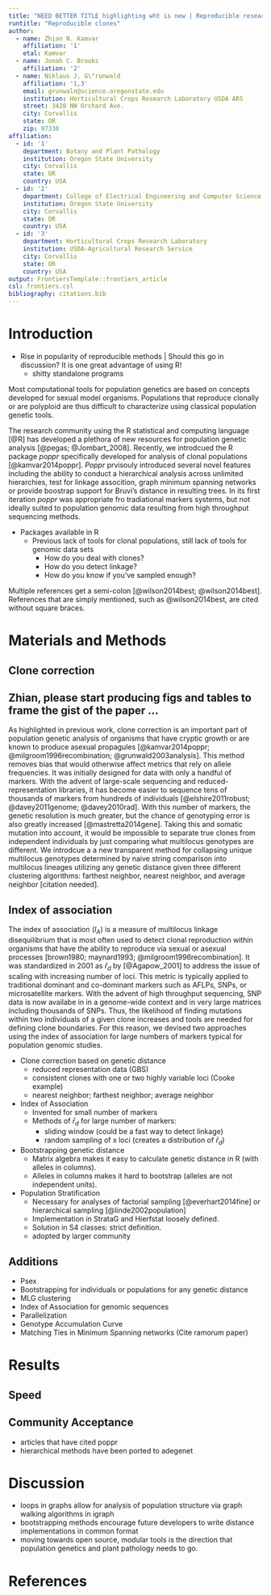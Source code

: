 ```yaml
---
title: "NEED BETTER TITLE highlighting wht is new | Reproducible research for clonal organisms"
runtitle: "Reproducible clones"
author:
  - name: Zhian N. Kamvar
    affiliation: '1'
    etal: Kamvar
  - name: Jonah C. Brooks
    affiliation: '2'
  - name: Niklaus J. G\"runwald
    affiliation: '1,3'
    email: grunwaln@science.oregonstate.edu
    institution: Horticultural Crops Research Laboratory USDA ARS
    street: 3420 NW Orchard Ave.
    city: Corvallis
    state: OR
    zip: 97330
affiliation:
  - id: '1'
    department: Botany and Plant Pathology
    institution: Oregon State University
    city: Corvallis
    state: OR
    country: USA
  - id: '2' 
    department: College of Electrical Engineering and Computer Science
    institution: Oregon State University
    city: Corvallis
    state: OR
    country: USA
  - id: '3' 
    department: Horticultural Crops Research Laboratory
    institution: USDA-Agricultural Research Service
    city: Corvallis
    state: OR
    country: USA
output: FrontiersTemplate::frontiers_article
csl: frontiers.csl
bibliography: citations.bib
---
```



\begin{abstract}

Understanding the dynamics of plant pathogen populations is imperative to
understanding plant microbe interactions, adaptation of pathogens to hsots, reactive breeding and deployment of R genes and design of infromed management strategies. With the advent of high throughput sequencing technologies, obtaining genomic sequences for
representative populations has been easier than ever before. This in combination
with a move towards more reproducible research has led researchers to move away
from traditional stand alone programs for population genetic analysis to modular
programs such as R, which has a vibrant community of contributers submitting
packages tailored for several analyses, including population genetics. The R
package poppr was released to specifically address issues surrounding analysis
of clonal populations and has recently implemented several tools that better
facilitate the analysis of clonal populations across different levels of
hierarchies, implementing multilocus genotype definitions and the index of
association for reduced representation genomic data, and modular bootstrapping
of any genetic distance!

\tiny
 \keyFont{ \section{Keywords:} clonality, population genetics, bootstrap, open source}
\end{abstract}


# Introduction {-}

- Rise in popularity of reproducible methods | Should this go in discussion? It is one great advantage of using R!
    - shitty standalone programs 

Most computational tools for population genetics are based on concepts developed for sexual model organisms. Populations that reproduce clonally or are polyploid are thus difficult to characterize using classical population genetic tools.   

The research community using the R statistical and computing language [@R] has developed a plethora of new resources for population genetic analysis [@pegas; @Jombart_2008]. Recently, we introdcued the R package *poppr* specifically developed for analysis of clonal populations [@kamvar2014poppr]. *Poppr* prvisouly introduced several novel features including the ability to conduct a hierarchical analysis across unlimited hierarchies, test for linkage assocition, graph minimum spanning networks or provide boostrap support for Bruvi's distance in resulting trees. In its first iteration *poppr* was appropriate fro tradiational markers systems, but not ideally suited to population genomic data resulting from high throughput sequencing methods. 

- Packages available in R
    - Previous lack of tools for clonal populations, still lack of tools for genomic data sets
        - How do you deal with clones?
        - How do you detect linkage? 
        - How do you know if you've sampled enough?
        
Multiple references get a semi-colon [@wilson2014best; @wilson2014best]. References that are simply mentioned, such as @wilson2014best, are cited without square braces.


# Materials and Methods {-}

## Clone correction {-}

## Zhian, please start producing figs and tables to frame the gist of the paper ...

As highlighted in previous work, clone correction is an important part of
population genetic analysis of organisms that have cryptic growth or are known
to produce asexual propagules [@kamvar2014poppr; @milgroom1996recombination;
@grunwald2003analysis]. This method removes bias that would otherwise affect
metrics that rely on allele frequencies. It was initially designed for data with
only a handful of markers. With the advent of large-scale sequencing and
reduced- representation libraries, it has become easier to sequence tens of
thousands of markers from hundreds of individuals [@elshire2011robust;
@davey2011genome; @davey2010rad]. With this number of markers, the genetic
resolution is much greater, but the chance of genotyping error is also greatly
increased [@mastretta2014gene]. Taking this and somatic mutation into account,
it would be impossible to separate true clones from independent individuals by
just comparing what multilocus genotypes are different. We introdcue a a new transparent method for collapsing unique multilocus genotypes determined by naive string
comparison into multilocus lineages utilizing any genetic distance given three
different clustering algorithms: farthest neighbor, nearest neighbor, and
average neighbor [citation needed]. 

## Index of association {-}

The index of association ($I_A$) is a measure of multilocus linkage
disequilibrium that is most often used to detect clonal reproduction within
organisms that have the ability to reproduce via sexual or asexual processes
[brown1980; maynard1993; @milgroom1996recombination]. It was standardized in
2001 as $\bar{r}_d$ by [@Agapow_2001] to address the issue of scaling with
increasing number of loci. This metric is typically applied to traditional
dominant and co-dominant markers such as AFLPs, SNPs, or microsatellite
markers. With the advent of high throughput sequencing, SNP data is now availabe in in a genome-wide context and in very large matrices including thousands of SNPs. Thus, the likelihood of finding mutations within two individuals of a given clone increases and tools are needed for defining clone boundaries. For this reason, we  devised two approaches using the index of association for large numbers of markers
typical for population genomic studies.

 - Clone correction based on genetic distance
    - reduced representation data (GBS)
    - consistent clones with one or two highly variable loci (Cooke example)
    - nearest neighbor; farthest neighbor; average neighbor
 - Index of Association
    - Invented for small number of markers
    - Methods of $\bar{r}_d$ for large number of markers:
      - sliding window (could be a fast way to detect linkage)
      - random sampling of x loci (creates a distribution of $\bar{r}_d$)
 - Bootstrapping genetic distance
    - Matrix algebra makes it easy to calculate genetic distance in R (with alleles in columns).
    - Alleles in columns makes it hard to bootstrap (alleles are not independent units).
 - Population Stratification
    - Necessary for analyses of factorial sampling [@everhart2014fine] or hierarchical sampling [@linde2002population]
    - Implementation in StrataG and Hierfstat loosely defined.
    - Solution in S4 classes: strict definition.
    - adopted by larger community
    

## Additions {-}

- Psex
- Bootstrapping for individuals or populations for any genetic distance
- MLG clustering
- Index of Association for genomic sequences
- Parallelization
- Genotype Accumulation Curve
- Matching Ties in Minimum Spanning networks (Cite ramorum paper)

# Results {-}

## Speed {-}

## Community Acceptance {-}

- articles that have cited poppr
- hierarchical methods have been ported to adegenet

# Discussion {-}

- loops in graphs allow for analysis of population structure via graph walking algorithms in igraph
- bootstrapping methods encourage future developers to write distance implementations in common format
- moving towards open source, modular tools is the direction that population genetics and plant pathology needs to go. 




# References {-}